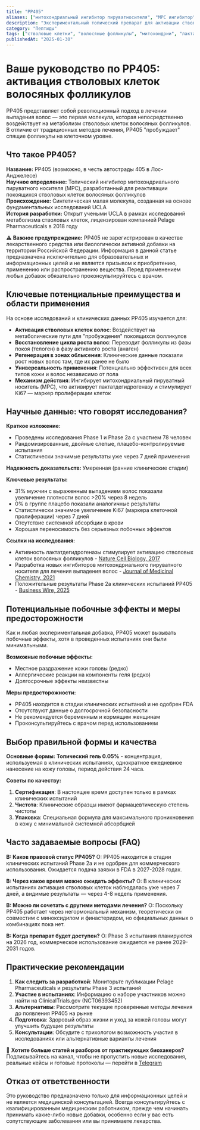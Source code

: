 ```yaml
---
title: "PP405"
aliases: ["митохондриальный ингибитор пируватносителя", "MPC ингибитор", "пептид роста волос", "активатор стволовых клеток волос"]
description: "Экспериментальный топический препарат для активации стволовых клеток волосяных фолликулов через метаболические пути"
category: "Пептиды"
tags: ["стволовые клетки", "волосяные фолликулы", "митохондрии", "лактатдегидрогеназа", "регенерация", "алопеция"]
publishedAt: "2025-01-30"
---
```


# Ваше руководство по PP405: активация стволовых клеток волосяных фолликулов

PP405 представляет собой революционный подход в лечении выпадения волос — это первая молекула, которая непосредственно воздействует на метаболизм стволовых клеток волосяных фолликулов. В отличие от традиционных методов лечения, PP405 "пробуждает" спящие фолликулы на клеточном уровне.

## Что такое PP405?

**Название:** PP405 (возможно, в честь автострады 405 в Лос-Анджелесе)  
**Научное определение:** Топический ингибитор митохондриального пируватного носителя (MPC), разработанный для реактивации покоящихся стволовых клеток волосяных фолликулов  
**Происхождение:** Синтетическая малая молекула, созданная на основе фундаментальных исследований UCLA  
**История разработки:** Открыт учеными UCLA в рамках исследований метаболизма стволовых клеток, лицензирован компанией Pelage Pharmaceuticals в 2018 году

⚠️ **Важное предупреждение:**
PP405 не зарегистрирован в качестве лекарственного средства или биологически активной добавки на территории Российской Федерации. Информация в данной статье предназначена исключительно для образовательных и информационных целей и не является призывом к приобретению, применению или распространению вещества. Перед применением любых добавок обязательно проконсультируйтесь с врачом.

## Ключевые потенциальные преимущества и области применения

На основе исследований и клинических данных PP405 изучается для:

- **Активация стволовых клеток волос**: Воздействует на метаболические пути для "пробуждения" покоящихся фолликулов
- **Восстановление цикла роста волос**: Переводит фолликулы из фазы покоя (телоген) в фазу активного роста (анаген)  
- **Регенерация в зонах облысения**: Клинические данные показали рост новых волос там, где их ранее не было
- **Универсальность применения**: Потенциально эффективен для всех типов кожи и волос независимо от пола
- **Механизм действия**: Ингибирует митохондриальный пируватный носитель (MPC), что активирует лактатдегидрогеназу и стимулирует Ki67 — маркер пролиферации клеток

## Научные данные: что говорят исследования?

**Краткое изложение:**
- Проведены исследования Phase 1 и Phase 2a с участием 78 человек
- Рандомизированные, двойные слепые, плацебо-контролируемые испытания
- Статистически значимые результаты уже через 7 дней применения

**Надежность доказательств:** Умеренная (ранние клинические стадии)

**Ключевые результаты:**
- 31% мужчин с выраженным выпадением волос показали увеличение плотности волос &gt;20% через 8 недель
- 0% в группе плацебо показали аналогичные результаты
- Статистически значимое увеличение Ki67 (маркера клеточной пролиферации) через 7 дней
- Отсутствие системной абсорбции в крови
- Хорошая переносимость без серьезных побочных эффектов

**Ссылки на исследования:**
- Активность лактатдегидрогеназы стимулирует активацию стволовых клеток волосяных фолликулов - [Nature Cell Biology, 2017](https://www.nature.com/articles/ncb3575)
- Разработка новых ингибиторов митохондриального пируватного носителя для лечения выпадения волос - [Journal of Medicinal Chemistry, 2021](https://pmc.ncbi.nlm.nih.gov/articles/PMC8939290/)
- Положительные результаты Phase 2a клинических испытаний PP405 - [Business Wire, 2025](https://www.businesswire.com/news/home/20250617338859/en/)

## Потенциальные побочные эффекты и меры предосторожности

Как и любая экспериментальная добавка, PP405 может вызывать побочные эффекты, хотя в проведенных испытаниях они были минимальными.

**Возможные побочные эффекты:**
- Местное раздражение кожи головы (редко)
- Аллергические реакции на компоненты геля (редко)
- Долгосрочные эффекты неизвестны

**Меры предосторожности:**
- PP405 находится в стадии клинических испытаний и не одобрен FDA
- Отсутствуют данные о долгосрочной безопасности
- Не рекомендуется беременным и кормящим женщинам
- Проконсультируйтесь с врачом перед использованием

## Выбор правильной формы и качества

**Основные формы:**
**Топический гель 0.05%** - концентрация, используемая в клинических испытаниях, однократное ежедневное нанесение на кожу головы, период действия 24 часа.

**Советы по качеству:**
1. **Сертификация**: В настоящее время доступен только в рамках клинических испытаний
2. **Чистота**: Клинические образцы имеют фармацевтическую степень чистоты
3. **Упаковка**: Специальная формула для максимального проникновения в кожу с минимальной системной абсорбцией

## Часто задаваемые вопросы (FAQ)

**В: Каков правовой статус PP405?**
О: PP405 находится в стадии клинических испытаний Phase 2a и не одобрен для коммерческого использования. Ожидается подача заявки в FDA в 2027-2028 годах.

**В: Через какое время можно ожидать эффекты?**
О: В клинических испытаниях активация стволовых клеток наблюдалась уже через 7 дней, а видимые результаты — через 4-8 недель применения.

**В: Можно ли сочетать с другими методами лечения?**
О: Поскольку PP405 работает через негормональный механизм, теоретически он совместим с миноксидилом и финастеридом, но официальных данных о комбинациях пока нет.

**В: Когда препарат будет доступен?**
О: Phase 3 испытания планируются на 2026 год, коммерческое использование ожидается не ранее 2029-2031 годов.

## Практические рекомендации

1. **Как следить за разработкой**: Мониторьте публикации Pelage Pharmaceuticals и результаты Phase 3 испытаний
2. **Участие в испытаниях**: Информацию о наборе участников можно найти на ClinicalTrials.gov (NCT06393452)
3. **Альтернативы**: Рассмотрите текущие проверенные методы лечения до появления PP405 на рынке
4. **Подготовка**: Здоровый образ жизни и уход за кожей головы могут улучшить будущие результаты
5. **Консультации**: Обсудите с трихологом возможность участия в исследованиях или альтернативные варианты лечения

🧠 **Хотите больше статей и разборов от практикующих биохакеров?**
Подписывайтесь на канал, чтобы не пропустить новые исследования, реальные кейсы и готовые протоколы — перейти в [Telegram](https://t.me/braintmind)

## Отказ от ответственности

Это руководство предназначено только для информационных целей и не является медицинской консультацией. Всегда консультируйтесь с квалифицированным медицинским работником, прежде чем начинать принимать какие-либо новые добавки, особенно если у вас есть сопутствующие заболевания или вы принимаете лекарства.